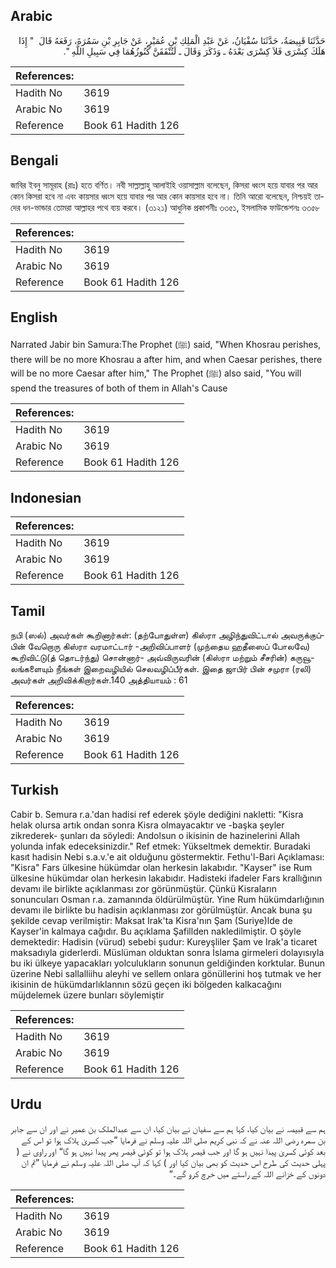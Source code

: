 ## Arabic


<div dir="rtl" lang="ar" style={{fontSize:'larger',backgroundColor:'#f8f9fa',padding:20}}>
حَدَّثَنَا قَبِيصَةُ، حَدَّثَنَا سُفْيَانُ، عَنْ عَبْدِ الْمَلِكِ بْنِ عُمَيْرٍ، عَنْ جَابِرِ بْنِ سَمُرَةَ، رَفَعَهُ قَالَ ‏ "‏ إِذَا هَلَكَ كِسْرَى فَلاَ كِسْرَى بَعْدَهُ ـ وَذَكَرَ وَقَالَ ـ لَتُنْفَقَنَّ كُنُوزُهُمَا فِي سَبِيلِ اللَّهِ ‏"‏‏.‏
</div>
<div style={{backgroundColor:'#f8f9fa',padding:20, marginBottom: 10}}><table> <thead> <tr> <th>References:</th> <th></th> </tr> </thead> <tbody><tr><td>Hadith No</td><td>3619</td></tr><tr><td>Arabic No</td><td>3619</td></tr><tr><td>Reference</td><td>Book 61 Hadith 126</td></tr></tbody></table></div>

## Bengali


<div dir="ltr" lang="bn" style={{fontSize:'larger',backgroundColor:'#f8f9fa',padding:20}}>
জাবির ইবনু সামূরাহ (রাঃ) হতে বর্ণিত। নবী সাল্লাল্লাহু আলাইহি ওয়াসাল্লাম বলেছেন, কিসরা ধ্বংস হয়ে যাবার পর আর কোন কিসরা হবে না এবং কায়সার ধ্বংস হয়ে যাবার পর আর কোন কায়সার হবে না। তিনি আরো বলেছেন, নিশ্চয়ই তাদের ধন-ভান্ডার তোমরা আল্লাহর পথে ব্যয় করবে। (৩১২১) আধুনিক প্রকাশনীঃ ৩৩৫১, ইসলামিক ফাউন্ডেশনঃ ৩৩৫৮
</div>
<div style={{backgroundColor:'#f8f9fa',padding:20, marginBottom: 10}}><table> <thead> <tr> <th>References:</th> <th></th> </tr> </thead> <tbody><tr><td>Hadith No</td><td>3619</td></tr><tr><td>Arabic No</td><td>3619</td></tr><tr><td>Reference</td><td>Book 61 Hadith 126</td></tr></tbody></table></div>

## English


<div dir="ltr" lang="en" style={{fontSize:'larger',backgroundColor:'#f8f9fa',padding:20}}>
Narrated Jabir bin Samura:The Prophet (ﷺ) said, "When Khosrau perishes, there will be no more Khosrau a after him, and when Caesar perishes, there will be no more Caesar after him," The Prophet (ﷺ) also said, "You will spend the treasures of both of them in Allah's Cause
</div>
<div style={{backgroundColor:'#f8f9fa',padding:20, marginBottom: 10}}><table> <thead> <tr> <th>References:</th> <th></th> </tr> </thead> <tbody><tr><td>Hadith No</td><td>3619</td></tr><tr><td>Arabic No</td><td>3619</td></tr><tr><td>Reference</td><td>Book 61 Hadith 126</td></tr></tbody></table></div>

## Indonesian


<div dir="ltr" lang="id" style={{fontSize:'larger',backgroundColor:'#f8f9fa',padding:20}}>

</div>
<div style={{backgroundColor:'#f8f9fa',padding:20, marginBottom: 10}}><table> <thead> <tr> <th>References:</th> <th></th> </tr> </thead> <tbody><tr><td>Hadith No</td><td>3619</td></tr><tr><td>Arabic No</td><td>3619</td></tr><tr><td>Reference</td><td>Book 61 Hadith 126</td></tr></tbody></table></div>

## Tamil


<div dir="ltr" lang="ta" style={{fontSize:'larger',backgroundColor:'#f8f9fa',padding:20}}>
நபி (ஸல்) அவர்கள் கூறினார்கள்: (தற்போதுள்ள) கிஸ்ரா அழிந்துவிட்டால் அவருக்குப்பின் வேறொரு கிஸ்ரா வரமாட்டார் -அறிவிப்பாளர் (முந்தைய ஹதீஸைப் போலவே) கூறிவிட்டு(த் தொடர்ந்து) சொன்னார்- அவ்விருவரின் (கிஸ்ரா மற்றும் சீசரின்) கருவூலங்களையும் நீங்கள் இறைவழியில் செலவழிப்பீர்கள். இதை ஜாபிர் பின் சமுரா (ரலி) அவர்கள் அறிவிக்கிறார்கள்.140 அத்தியாயம் : 61
</div>
<div style={{backgroundColor:'#f8f9fa',padding:20, marginBottom: 10}}><table> <thead> <tr> <th>References:</th> <th></th> </tr> </thead> <tbody><tr><td>Hadith No</td><td>3619</td></tr><tr><td>Arabic No</td><td>3619</td></tr><tr><td>Reference</td><td>Book 61 Hadith 126</td></tr></tbody></table></div>

## Turkish


<div dir="ltr" lang="tr" style={{fontSize:'larger',backgroundColor:'#f8f9fa',padding:20}}>
Cabir b. Semura r.a.'dan hadisi ref ederek şöyle dediğini nakletti: "Kisra helak olursa artık ondan sonra Kisra olmayacaktır ve -başka şeyler zikrederek- şunları da söyledi: Andolsun o ikisinin de hazinelerini Allah yolunda infak edeceksinizdir." Ref etmek: Yükseltmek demektir. Buradaki kasıt hadisin Nebi s.a.v.'e ait olduğunu göstermektir. Fethu'l-Bari Açıklaması: "Kisra" Fars ülkesine hükümdar olan herkesin lakabıdır. "Kayser" ise Rum ülkesine hükümdar olan herkesin lakabıdır. Hadisteki ifadeler Fars krallığının devamı ile birlikte açıklanması zor görünmüştür. Çünkü Kisraların sonuncuları Osman r.a. zamanında öldürülmüştür. Yine Rum hükümdarlığının devamı ile birlikte bu hadisin açıklanması zor görülmüştür. Ancak buna şu şekilde cevap verilmiştir: Maksat Irak'ta Kisra'nın Şam (Suriye)lde de Kayser'in kalmaya cağıdır. Bu açıklama Şafillden nakledilmiştir. O şöyle demektedir: Hadisin (vürud) sebebi şudur: Kureyşliler Şam ve Irak'a ticaret maksadıyla giderlerdi. Müslüman olduktan sonra İslama girmeleri dolayısıyla bu iki ülkeye yapacakları yolculukların sonunun geldiğinden korktular. Bunun üzerine Nebi sallalliihu aleyhi ve sellem onlara gönüllerini hoş tutmak ve her ikisinin de hükümdarlıklannın sözü geçen iki bölgeden kalkacağını müjdelemek üzere bunları söylemiştir
</div>
<div style={{backgroundColor:'#f8f9fa',padding:20, marginBottom: 10}}><table> <thead> <tr> <th>References:</th> <th></th> </tr> </thead> <tbody><tr><td>Hadith No</td><td>3619</td></tr><tr><td>Arabic No</td><td>3619</td></tr><tr><td>Reference</td><td>Book 61 Hadith 126</td></tr></tbody></table></div>

## Urdu


<div dir="rtl" lang="ur" style={{fontSize:'larger',backgroundColor:'#f8f9fa',padding:20}}>
ہم سے قبیصہ نے بیان کیا، کہا ہم سے سفیان نے بیان کیا، ان سے عبدالملک بن عمیر نے اور ان سے جابر بن سمرہ رضی اللہ عنہ نے کہ نبی کریم صلی اللہ علیہ وسلم نے فرمایا ”جب کسریٰ ہلاک ہوا تو اس کے بعد کوئی کسریٰ پیدا نہیں ہو گا اور جب قیصر ہلاک ہوا تو کوئی قیصر پھر پیدا نہیں ہو گا“ اور راوی نے ( پہلی حدیث کی طرح اس حدیث کو بھی بیان کیا اور ) کہا کہ آپ صلی اللہ علیہ وسلم نے فرمایا ”تم ان دونوں کے خزانے اللہ کے راستے میں خرچ کرو گے۔“
</div>
<div style={{backgroundColor:'#f8f9fa',padding:20, marginBottom: 10}}><table> <thead> <tr> <th>References:</th> <th></th> </tr> </thead> <tbody><tr><td>Hadith No</td><td>3619</td></tr><tr><td>Arabic No</td><td>3619</td></tr><tr><td>Reference</td><td>Book 61 Hadith 126</td></tr></tbody></table></div>
